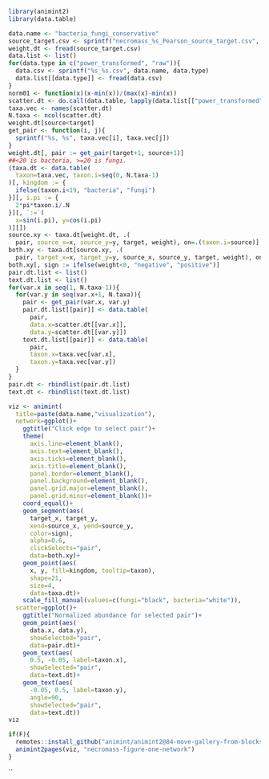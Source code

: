 ```r
library(animint2)
library(data.table)
```


```r
data.name <- "bacteria_fungi_conservative"
source_target.csv <- sprintf("necromass_%s_Pearson_source_target.csv", data.name)
weight.dt <- fread(source_target.csv)
data.list <- list()
for(data.type in c("power_transformed", "raw")){
  data.csv <- sprintf("%s_%s.csv", data.name, data.type)
  data.list[[data.type]] <- fread(data.csv)
}
norm01 <- function(x)(x-min(x))/(max(x)-min(x))
scatter.dt <- do.call(data.table, lapply(data.list[["power_transformed"]], norm01))
taxa.vec <- names(scatter.dt)
N.taxa <- ncol(scatter.dt)
weight.dt[source<target]
get_pair <- function(i, j){
  sprintf("%s, %s", taxa.vec[i], taxa.vec[j])
}
weight.dt[, pair := get_pair(target+1, source+1)]
##<20 is bacteria, >=20 is fungi.
(taxa.dt <- data.table(
  taxon=taxa.vec, taxon.i=seq(0, N.taxa-1)
)[, kingdom := {
  ifelse(taxon.i<19, "bacteria", "fungi")
}][, i.pi := {
  2*pi*taxon.i/.N
}][, `:=`(
  x=sin(i.pi), y=cos(i.pi)
)][])
source.xy <- taxa.dt[weight.dt, .(
  pair, source_x=x, source_y=y, target, weight), on=.(taxon.i=source)]
both.xy <- taxa.dt[source.xy, .(
  pair, target_x=x, target_y=y, source_x, source_y, target, weight), on=.(taxon.i=target)]
both.xy[, sign := ifelse(weight<0, "negative", "positive")]
pair.dt.list <- list()
text.dt.list <- list()
for(var.x in seq(1, N.taxa-1)){
  for(var.y in seq(var.x+1, N.taxa)){
    pair <- get_pair(var.x, var.y)
    pair.dt.list[[pair]] <- data.table(
      pair,
      data.x=scatter.dt[[var.x]],
      data.y=scatter.dt[[var.y]])
    text.dt.list[[pair]] <- data.table(
      pair,
      taxon.x=taxa.vec[var.x],
      taxon.y=taxa.vec[var.y])
  }
}
pair.dt <- rbindlist(pair.dt.list)
text.dt <- rbindlist(text.dt.list)

viz <- animint(
  title=paste(data.name,"visualization"),
  network=ggplot()+
    ggtitle("Click edge to select pair")+
    theme(
      axis.line=element_blank(),
      axis.text=element_blank(), 
      axis.ticks=element_blank(),
      axis.title=element_blank(),
      panel.border=element_blank(),
      panel.background=element_blank(),
      panel.grid.major=element_blank(),
      panel.grid.minor=element_blank())+
    coord_equal()+
    geom_segment(aes(
      target_x, target_y,
      xend=source_x, yend=source_y,
      color=sign),
      alpha=0.6,
      clickSelects="pair",
      data=both.xy)+
    geom_point(aes(
      x, y, fill=kingdom, tooltip=taxon),
      shape=21,
      size=4,
      data=taxa.dt)+
    scale_fill_manual(values=c(fungi="black", bacteria="white")),
  scatter=ggplot()+
    ggtitle("Normalized abundance for selected pair")+
    geom_point(aes(
      data.x, data.y),
      showSelected="pair",
      data=pair.dt)+
    geom_text(aes(
      0.5, -0.05, label=taxon.x),
      showSelected="pair",
      data=text.dt)+
    geom_text(aes(
      -0.05, 0.5, label=taxon.y),
      angle=90,
      showSelected="pair",
      data=text.dt))
viz

if(F){
  remotes::install_github("animint/animint2@84-move-gallery-from-blocks-to-gh-pages")
  animint2pages(viz, "necromass-figure-one-network")
}

```

``
